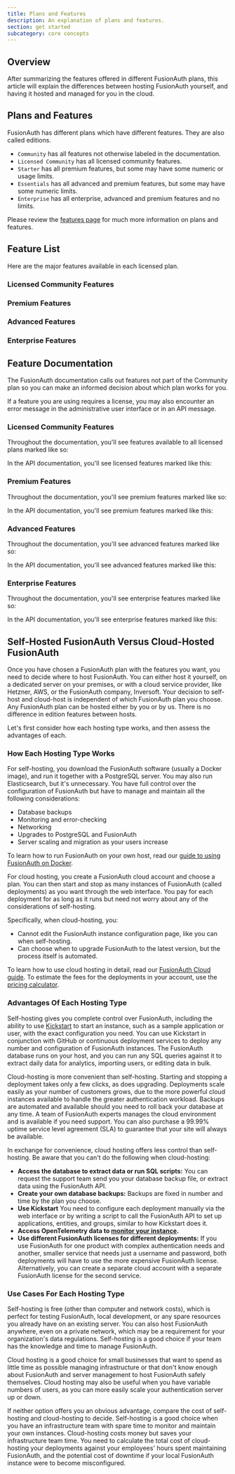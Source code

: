 ```yaml
---
title: Plans and Features
description: An explanation of plans and features.
section: get started
subcategory: core concepts
---
```


## Overview

<LicensingPremiumFeaturesIntro />

After summarizing the features offered in different FusionAuth plans, this article will explain the differences between hosting FusionAuth yourself, and having it hosted and managed for you in the cloud.

## Plans and Features

FusionAuth has different plans which have different features.
They are also called editions.

* `Community` has all features not otherwise labeled in the documentation.
* `Licensed Community` has all licensed community features.
* `Starter` has all premium features, but some may have some numeric or usage limits.
* `Essentials` has all advanced and premium features, but some may have some numeric limits.
* `Enterprise` has all enterprise, advanced and premium features and no limits.

Please review the [features page](/feature-list) for much more information on plans and features.

## Feature List

Here are the major features available in each licensed plan.

### Licensed Community Features

<Features plan="licensed" />

### Premium Features

<Features plan="premium" />

### Advanced Features

<Features plan="advanced" />

### Enterprise Features

<Features plan="enterprise"/>

## Feature Documentation

The FusionAuth documentation calls out features not part of the Community plan so you can make an informed decision about which plan works for you.

If a feature you are using requires a license, you may also encounter an error message in the administrative user interface or in an API message.

### Licensed Community Features

Throughout the documentation, you'll see features available to all licensed plans marked like so:

<LicensedPlanBlurb version="1.52.0" />

In the API documentation, you'll see licensed features marked like this:

<LicensedPlanBlurbApi feature="this feature" />

### Premium Features

Throughout the documentation, you'll see premium features marked like so:

<PremiumPlanBlurb />

In the API documentation, you'll see premium features marked like this:

<PremiumPlanBlurbApi feature="this feature" />


### Advanced Features

Throughout the documentation, you'll see advanced features marked like so:

<AdvancedPlanBlurb />

In the API documentation, you'll see advanced features marked like this:

<AdvancedPlanBlurbApi feature="this feature" />

### Enterprise Features

Throughout the documentation, you'll see enterprise features marked like so:

<EnterprisePlanBlurb />

In the API documentation, you'll see enterprise features marked like this:

<EnterprisePlanBlurbApi feature="this feature" />

## Self-Hosted FusionAuth Versus Cloud-Hosted FusionAuth

Once you have chosen a FusionAuth plan with the features you want, you need to decide where to host FusionAuth. You can either host it yourself, on a dedicated server on your premises, or with a cloud service provider, like Hetzner, AWS, or the FusionAuth company, Inversoft. Your decision to self-host and cloud-host is independent of which FusionAuth plan you choose. Any FusionAuth plan can be hosted either by you or by us. There is no difference in edition features between hosts.

Let's first consider how each hosting type works, and then assess the advantages of each.

### How Each Hosting Type Works

For self-hosting, you download the FusionAuth software (usually a Docker image), and run it together with a PostgreSQL server. You may also run Elasticsearch, but it's unnecessary. You have full control over the configuration of FusionAuth but have to manage and maintain all the following considerations:

- Database backups
- Monitoring and error-checking
- Networking
- Upgrades to PostgreSQL and FusionAuth
- Server scaling and migration as your users increase

To learn how to run FusionAuth on your own host, read our [guide to using FusionAuth on Docker](/docs/get-started/download-and-install/docker).

For cloud hosting, you create a FusionAuth cloud account and choose a plan. You can then start and stop as many instances of FusionAuth (called deployments) as you want through the web interface. You pay for each deployment for as long as it runs but need not worry about any of the considerations of self-hosting.

Specifically, when cloud-hosting, you:

- Cannot edit the FusionAuth instance configuration page, like you can when self-hosting.
- Can choose when to upgrade FusionAuth to the latest version, but the process itself is automated.

To learn how to use cloud hosting in detail, read our [FusionAuth Cloud guide](/docs/get-started/run-in-the-cloud/cloud). To estimate the fees for the deployments in your account, use the [pricing calculator](https://account.fusionauth.io/pricing-calculator/).

### Advantages Of Each Hosting Type

Self-hosting gives you complete control over FusionAuth, including the ability to use [Kickstart](/docs/get-started/download-and-install/development/kickstart) to start an instance, such as a sample application or user, with the exact configuration you need. You can use Kickstart in conjunction with GitHub or continuous deployment services to deploy any number and configuration of FusionAuth instances. The FusionAuth database runs on your host, and you can run any SQL queries against it to extract daily data for analytics, importing users, or editing data in bulk.

Cloud-hosting is more convenient than self-hosting. Starting and stopping a deployment takes only a few clicks, as does upgrading. Deployments scale easily as your number of customers grows, due to the more powerful cloud instances available to handle the greater authentication workload. Backups are automated and available should you need to roll back your database at any time. A team of FusionAuth experts manages the cloud environment and is available if you need support. You can also purchase a 99.99% uptime service level agreement (SLA) to guarantee that your site will always be available.

In exchange for convenience, cloud hosting offers less control than self-hosting. Be aware that you can't do the following when cloud-hosting:

- **Access the database to extract data or run SQL scripts:** You can request the support team send you your database backup file, or extract data using the FusionAuth API.
- **Create your own database backups:** Backups are fixed in number and time by the plan you choose.
- **Use Kickstart** You need to configure each deployment manually via the web interface or by writing a script to call the FusionAuth API to set up applications, entities, and groups, similar to how Kickstart does it.
- **Access OpenTelemetry data to [monitor your instance](/docs/operate/secure-and-monitor/monitor).**
- **Use different FusionAuth licenses for different deployments:** If you use FusionAuth for one product with complex authentication needs and another, smaller service that needs just a username and password, both deployments will have to use the more expensive FusionAuth license. Alternatively, you can create a separate cloud account with a separate FusionAuth license for the second service.

### Use Cases For Each Hosting Type

Self-hosting is free (other than computer and network costs), which is perfect for testing FusionAuth, local development, or any spare resources you already have on an existing server. You can also host FusionAuth anywhere, even on a private network, which may be a requirement for your organization's data regulations. Self-hosting is a good choice if your team has the knowledge and time to manage FusionAuth.

Cloud hosting is a good choice for small businesses that want to spend as little time as possible managing infrastructure or that don't know enough about FusionAuth and server management to host FusionAuth safely themselves. Cloud hosting may also be useful when you have variable numbers of users, as you can more easily scale your authentication server up or down.

If neither option offers you an obvious advantage, compare the cost of self-hosting and cloud-hosting to decide. Self-hosting is a good choice when you have an infrastructure team with spare time to monitor and maintain your own instances. Cloud-hosting costs money but saves your infrastructure team time. You need to calculate the total cost of cloud-hosting your deployments against your employees' hours spent maintaining FusionAuth, and the potential cost of downtime if your local FusionAuth instance were to become misconfigured.
